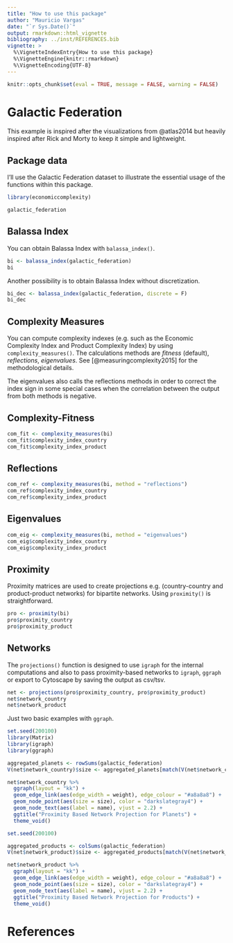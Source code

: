 ```yaml
---
title: "How to use this package"
author: "Mauricio Vargas"
date: "`r Sys.Date()`"
output: rmarkdown::html_vignette
bibliography: ../inst/REFERENCES.bib
vignette: >
  %\VignetteIndexEntry{How to use this package}
  %\VignetteEngine{knitr::rmarkdown}
  %\VignetteEncoding{UTF-8}
---
```


```r
knitr::opts_chunk$set(eval = TRUE, message = FALSE, warning = FALSE)
```

# Galactic Federation

This example is inspired after the visualizations from @atlas2014 but heavily
inspired after Rick and Morty to keep it simple and lightweight.

## Package data

I'll use the Galactic Federation dataset to illustrate the essential usage of the functions
within this package.

```r
library(economiccomplexity)

galactic_federation
```

## Balassa Index

You can obtain Balassa Index with `balassa_index()`.

```r
bi <- balassa_index(galactic_federation)
bi
```

Another possibility is to obtain Balassa Index without discretization.

```r
bi_dec <- balassa_index(galactic_federation, discrete = F)
bi_dec
```

## Complexity Measures

You can compute complexity indexes (e.g. such as the Economic Complexity Index and Product Complexity Index) by using `complexity_measures()`. The calculations methods are *fitness* (default), *reflections*, *eigenvalues*. See [@measuringcomplexity2015] for the methodological details.

The eigenvalues also calls the reflections methods in order to correct the index sign
in some special cases when the correlation between the output from both methods is negative.

##  Complexity-Fitness

```r
com_fit <- complexity_measures(bi)
com_fit$complexity_index_country
com_fit$complexity_index_product
```

## Reflections

```r
com_ref <- complexity_measures(bi, method = "reflections")
com_ref$complexity_index_country
com_ref$complexity_index_product
```

## Eigenvalues

```r
com_eig <- complexity_measures(bi, method = "eigenvalues")
com_eig$complexity_index_country
com_eig$complexity_index_product
```

## Proximity

Proximity matrices are used to create projections e.g. (country-country and product-product
networks) for bipartite networks. Using `proximity()` is straightforward.

```r
pro <- proximity(bi)
pro$proximity_country
pro$proximity_product
```

## Networks

The `projections()` function is designed to use `igraph` for the internal
computations and also to pass proximity-based networks to `igraph`, `ggraph`
or export to Cytoscape by saving the output as csv/tsv.

```r
net <- projections(pro$proximity_country, pro$proximity_product)
net$network_country
net$network_product
```

Just two basic examples with `ggraph`.
```r
set.seed(200100)
library(Matrix)
library(igraph)
library(ggraph)

aggregated_planets <- rowSums(galactic_federation)
V(net$network_country)$size <- aggregated_planets[match(V(net$network_country)$name, names(aggregated_planets))]

net$network_country %>%
  ggraph(layout = "kk") +
  geom_edge_link(aes(edge_width = weight), edge_colour = "#a8a8a8") +
  geom_node_point(aes(size = size), color = "darkslategray4") +
  geom_node_text(aes(label = name), vjust = 2.2) +
  ggtitle("Proximity Based Network Projection for Planets") +
  theme_void()
```

```r
set.seed(200100)

aggregated_products <- colSums(galactic_federation)
V(net$network_product)$size <- aggregated_products[match(V(net$network_product)$name, names(aggregated_products))]

net$network_product %>%
  ggraph(layout = "kk") +
  geom_edge_link(aes(edge_width = weight), edge_colour = "#a8a8a8") +
  geom_node_point(aes(size = size), color = "darkslategray4") +
  geom_node_text(aes(label = name), vjust = 2.2) +
  ggtitle("Proximity Based Network Projection for Products") +
  theme_void()
```

# References
